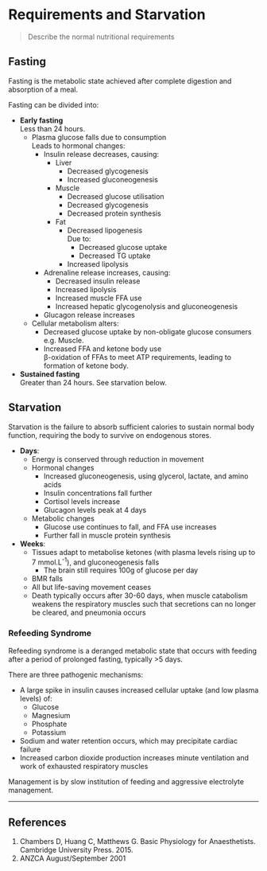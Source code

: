 # Requirements and Starvation

> Describe the normal nutritional requirements

## Fasting

Fasting is the metabolic state achieved after complete digestion and absorption of a meal.

Fasting can be divided into:

* **Early fasting**\
Less than 24 hours.
    * Plasma glucose falls due to consumption\
    Leads to hormonal changes:
        * Insulin release decreases, causing:
            * Liver\
                * Decreased glycogenesis
                * Increased gluconeogenesis
            * Muscle\
                * Decreased glucose utilisation
                * Decreased glycogenesis
                * Decreased protein synthesis
            * Fat
                * Decreased lipogenesis\
                Due to:
                    * Decreased glucose uptake
                    * Decreased TG uptake
                * Increased lipolysis
        * Adrenaline release increases, causing:
            * Decreased insulin release
            * Increased lipolysis
            * Increased muscle FFA use
            * Increased hepatic glycogenolysis and gluconeogenesis
        * Glucagon release increases
    * Cellular metabolism alters:
        * Decreased glucose uptake by non-obligate glucose consumers\
        e.g. Muscle.
        * Increased FFA and ketone body use\
        β-oxidation of FFAs to meet ATP requirements, leading to formation of ketone body.


* **Sustained fasting**\
Greater than 24 hours. See starvation below.

## Starvation

Starvation is the failure to absorb sufficient calories to sustain normal body function, requiring the body to survive on endogenous stores.

* **Days**:
    * Energy is conserved through reduction in movement
    * Hormonal changes
        * Increased gluconeogenesis, using glycerol, lactate, and amino acids
        * Insulin concentrations fall further
        * Cortisol levels increase
        * Glucagon levels peak at 4 days
    * Metabolic changes
        * Glucose use continues to fall, and FFA use increases
        * Further fall in muscle protein synthesis


* **Weeks**:
    * Tissues adapt to metabolise ketones (with plasma levels rising up to 7 mmol.L^-1^), and gluconeogenesis falls
        * The brain still requires 100g of glucose per day
    * BMR falls
    * All but life-saving movement ceases
    * Death typically occurs after 30-60 days, when muscle catabolism weakens the respiratory muscles such that secretions can no longer be cleared, and pneumonia occurs

### Refeeding Syndrome

Refeeding syndrome is a deranged metabolic state that occurs with feeding after a period of prolonged fasting, typically >5 days.

There are three pathogenic mechanisms:

* A large spike in insulin causes increased cellular uptake (and low plasma levels) of:
    * Glucose
    * Magnesium
    * Phosphate
    * Potassium
* Sodium and water retention occurs, which may precipitate cardiac failure
* Increased carbon dioxide production increases minute ventilation and work of exhausted respiratory muscles

Management is by slow institution of feeding and aggressive electrolyte management.

---
## References

1. Chambers D, Huang C, Matthews G. Basic Physiology for Anaesthetists. Cambridge University Press. 2015.
2. ANZCA August/September 2001
